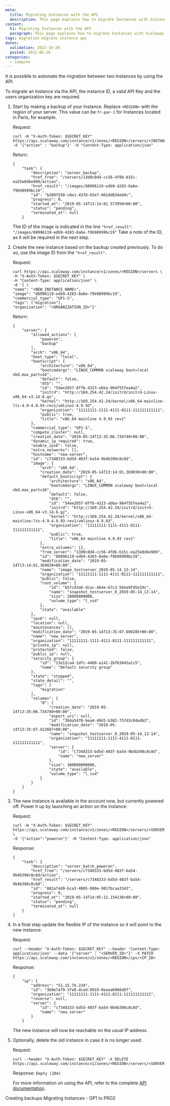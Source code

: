 ```yaml
---
meta:
  title: Migrating Instances with the API
  description: This page explains how to migrate Instances with Scaleway API
content:
  h1: Migrating Instances with the API
  paragraph: This page explains how to migrate Instances with Scaleway API
tags: migration migrate instance api 
dates:
  validation: 2022-10-20
  posted: 2021-05-26
categories:
  - compute
---
```


It is possible to automate the migration between two Instances by using the API.

To migrate an Instance via the API, the instance ID, a valid API Key and the users organization key are required.

1. Start by making a backup of your Instance. Replace `<REGION>` with the region of your server. This value can be `fr-par-1` for Instances located in Paris, for example.

    Request:
    ```
    curl -H "X-Auth-Token: $SECRET_KEY" https://api.scaleway.com/instance/v1/zones/<REGION>/servers/<INSTANCE_ID>/action -d '{"action" : "backup"}' -H "Content-Type: application/json"
    ```

    Return:
    ```
    {
        "task": {
            "description": "server_backup",
            "href_from": "/servers/13d0c8d4-cc56-4f8b-b15c-ea25e8dbe989/action",
            "href_result": "/images/88996119-edb9-4283-8a6e-f9b98999bc19",
            "id": "b209f550-c8e1-4378-83e7-961dd834eb9c",
            "progress": 0,
            "started_at": "2019-05-14T13:14:01.573950+00:00",
            "status": "pending",
            "terminated_at": null
        }
    ```

    The ID of the image is indicated in the line `"href_result"`: `"/images/88996119-edb9-4283-8a6e-f9b98999bc19"` Take a note of the ID, as it will be required in the next step.
2. Create the new instance based on the backup created previously. To do so, use the image ID from the `"href_result"`.

    Request:
    ```
    curl https://api.scaleway.com/instance/v1/zones/<REGION>/servers \
    -H "X-Auth-Token: $SECRET_KEY" \
    -H "Content-Type: application/json" \
    -d '{ \
    "name": "<NEW_INSTANCE_NAME>",
    "image": "88996119-edb9-4283-8a6e-f9b98999bc19",
    "commercial_type": "GP1-S",
    "tags": ["migration"],
    "organization": "<ORGANIZATION_ID>"}'
    ```

    Return:
    ```
    {
        "server": {
            "allowed_actions": [
                "poweron",
                "backup"
            ],
            "arch": "x86_64",
            "boot_type": "local",
            "bootscript": {
                "architecture": "x86_64",
                "bootcmdargs": "LINUX_COMMON scaleway boot=local nbd.max_part=16",
                "default": false,
                "dtb": "",
                "id": "54ee2857-8ffb-4323-abba-964f55fea4a2",
                "initrd": "http://169.254.42.24/initrd/initrd-Linux-x86_64-v3.14.6.gz",
                "kernel": "http://169.254.42.24/kernel/x86_64-mainline-lts-4.9-4.9.93-rev1/vmlinuz-4.9.93",
                "organization": "11111111-1111-4111-8111-111111111111",
                "public": true,
                "title": "x86_64 mainline 4.9.93 rev1"
            },
            "commercial_type": "GP1-S",
            "compute_cluster": null,
            "creation_date": "2019-05-14T13:35:06.734740+00:00",
            "dynamic_ip_required": true,
            "enable_ipv6": false,
            "extra_networks": [],
            "hostname": "new-server",
            "id": "c7348333-bd5d-403f-ba54-9b4b398c8c8d",
            "image": {
                "arch": "x86_64",
                "creation_date": "2019-05-14T13:14:01.369030+00:00",
                "default_bootscript": {
                    "architecture": "x86_64",
                    "bootcmdargs": "LINUX_COMMON scaleway boot=local nbd.max_part=16",
                    "default": false,
                    "dtb": "",
                    "id": "54ee2857-8ffb-4323-abba-964f55fea4a2",
                    "initrd": "http://169.254.42.24/initrd/initrd-Linux-x86_64-v3.14.6.gz",
                    "kernel": "http://169.254.42.24/kernel/x86_64-mainline-lts-4.9-4.9.93-rev1/vmlinuz-4.9.93",
                    "organization": "11111111-1111-4111-8111-111111111111",
                    "public": true,
                    "title": "x86_64 mainline 4.9.93 rev1"
                },
                "extra_volumes": {},
                "from_server": "13d0c8d4-cc56-4f8b-b15c-ea25e8dbe989",
                "id": "88996119-edb9-4283-8a6e-f9b98999bc19",
                "modification_date": "2019-05-14T13:14:01.369030+00:00",
                "name": "image_testserver_2019-05-14_13-14",
                "organization": "11111111-1111-4111-8111-111111111111",
                "public": false,
                "root_volume": {
                    "id": "b57c43a6-dcac-4b4e-b7c2-564a9fd5e29c",
                    "name": "snapshot_testserver_0_2019-05-14_13-14",
                    "size": 20000000000,
                    "volume_type": "l_ssd"
                },
                "state": "available"
            },
            "ipv6": null,
            "location": null,
            "maintenances": [],
            "modification_date": "2019-05-14T13:35:07.608285+00:00",
            "name": "new_server",
            "organization": "11111111-1111-4111-8111-111111111111",
            "private_ip": null,
            "protected": false,
            "public_ip": null,
            "security_group": {
                "id": "13e12ca4-1dfc-4460-a141-2bf63045a1c5",
                "name": "Default security group"
            },
            "state": "stopped",
            "state_detail": "",
            "tags": [
                "migration"
            ],
            "volumes": {
                "0": {
                    "creation_date": "2019-05-14T13:35:06.734740+00:00",
                    "export_uri": null,
                    "id": "304a5478-bea4-49d1-b382-757d3c04adb3",
                    "modification_date": "2019-05-14T13:35:07.422687+00:00",
                    "name": "snapshot_testserver_0_2019-05-14_13-14",
                    "organization": "11111111-1111-4111-8111-111111111111",
                    "server": {
                        "id": "c7348333-bd5d-403f-ba54-9b4b398c8c8d",
                        "name": "new_server"
                    },
                    "size": 300000000000,
                    "state": "available",
                    "volume_type": "l_ssd"
                }
            }
        }
    }
    ```
3. The new instance is available in the account now, but currently powered off. Power it up by launching an action on the instance:

    Request:
    ```
    curl -H "X-Auth-Token: $SECRET_KEY" https://api.scaleway.com/instance/v1/zones/<REGION>/servers/<SERVER_ID>/action \
    -d '{"action":"poweron"}' -H "Content-Type: application/json"
    ```

    Response:
    ```
    {
        "task": {
            "description": "server_batch_poweron",
            "href_from": "/servers/c7348333-bd5d-403f-ba54-9b4b398c8c8d/action",
            "href_result": "/servers/c7348333-bd5d-403f-ba54-9b4b398c8c8d",
            "id": "882af4d9-bca3-4005-880e-981fbcaa3343",
            "progress": 0,
            "started_at": "2019-05-14T14:05:12.154138+00:00",
            "status": "pending",
            "terminated_at": null
        }
    }
    ```
4. In a final step update the flexible IP of the instance so it will point to the new instance:

    Request:
    ```
    curl --header "X-Auth-Token: $SECRET_KEY" --header 'Content-Type: application/json' --data '{"server" : "<SERVER_ID>"}' -X PATCH https://api.scaleway.com/instance/v1/zones/<REGION>/ips/<IP_ID>
    ```
    Response:
    ```
    {
        "ip": {
            "address": "51.15.74.234",
            "id": "3b0e7af9-3fe8-4cad-9919-0eaaa6966d8f",
            "organization": "11111111-1111-4111-8111-111111111111",
            "reverse": null,
            "server": {
                "id": "c7348333-bd5d-403f-ba54-9b4b398c8c8d",
                "name": "new_server"
            }
        }
    ```

    The new instance will now be reachable on the usual IP address.
5. Optionally, delete the old instance in case it is no longer used:

    Request:
    ```
    curl --header "X-Auth-Token: $SECRET_KEY" -X DELETE https://api.scaleway.com/instance/v1/zones/<REGION>/servers/<SERVER_ID>
    ```

    Response: `Empty (204)`

    For more information on using the API, refer to the complete [API documentation](https://developers.scaleway.com/en/products/instance/api/).

<Navigation>
  <PreviousButton to="/compute/instances/api-cli/creating-backups/">Creating backups</PreviousButton>
  <NextButton to="/compute/instances/api-cli/migrating-gp-to-pro/">Migrating Instances - GP1 to PRO2</NextButton>
</Navigation>
